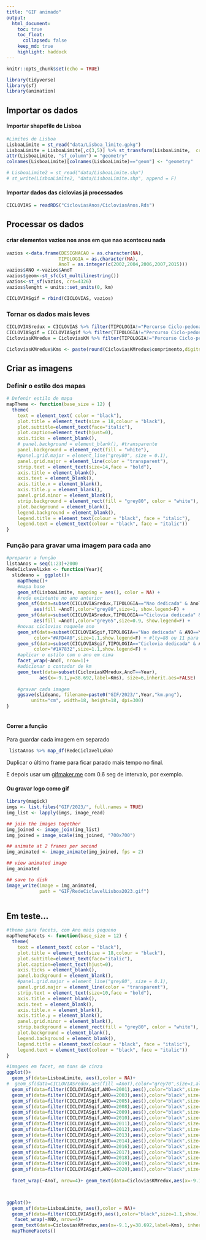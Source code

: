 ```yaml
---
title: "GIF animado"
output: 
  html_document:
    toc: true
    toc_float:
      collapsed: false
    keep_md: true
    highlight: haddock
---
```


```r
knitr::opts_chunk$set(echo = TRUE)
```
```r
library(tidyverse)
library(sf)
library(animation)
```

## Importar os dados
#### Importar shapefile de Lisboa
```r
#Limites de Lisboa
LisboaLimite = st_read("data/Lisboa_limite.gpkg")
LisboaLimite = LisboaLimite[,c(3,5)] %>% st_transform(LisboaLimite,  crs = 4326)
attr(LisboaLimite, "sf_column") = "geometry"
colnames(LisboaLimite)[colnames(LisboaLimite)=="geom"] <- "geometry"
```
```r
# LisboaLimite2 = st_read("data/LisboaLimite.shp")
# st_write(LisboaLimite2, "data/LisboaLimite.shp", append = F)
```

#### Importar dados das ciclovias já processados

```r
CICLOVIAS = readRDS("CicloviasAnos/CicloviasAnos.Rds")
```

## Processar os dados

#### criar elementos vazios nos anos em que nao aconteceu nada
```r
vazios <-data.frame(DESIGNACAO = as.character(NA),
                   TIPOLOGIA = as.character(NA),
                   AnoT = as.integer(c(2002,2004,2006,2007,2015)))
vazios$ANO <-vazios$AnoT
vazios$geom<-st_sfc(st_multilinestring())
vazios<-st_sf(vazios, crs=4326)
vazios$lenght = units::set_units(0, km)

CICLOVIASgif = rbind(CICLOVIAS, vazios)
```

### Tornar os dados mais leves
```r
CICLOVIASredux = CICLOVIAS %>% filter(TIPOLOGIA!="Percurso Ciclo-pedonal") %>%  group_by(TIPOLOGIA, AnoT) %>% summarise() 
CICLOVIASgif = CICLOVIASgif %>% filter(TIPOLOGIA!="Percurso Ciclo-pedonal") %>% group_by(TIPOLOGIA, ANO) %>% summarise()
CicloviasKMredux = CicloviasKM %>% filter(TIPOLOGIA!="Percurso Ciclo-pedonal") %>%  group_by(AnoT) %>% summarise(comprimento=sum(lenght))

CicloviasKMredux$Kms <- paste(round(CicloviasKMredux$comprimento,digits = 0),"km", sep=" ")
```
## Criar as imagens

### Definir o estilo dos mapas
```r
# Defenir estilo de mapa
mapTheme <- function(base_size = 12) {
  theme(
    text = element_text( color = "black"),
    plot.title = element_text(size = 18,colour = "black"),
    plot.subtitle=element_text(face="italic"),
    plot.caption=element_text(hjust=0),
    axis.ticks = element_blank(),
    # panel.background = element_blank(), #transparente
    panel.background = element_rect(fill = "white"),
    #panel.grid.major = element_line("grey80", size = 0.1),
    panel.grid.major = element_line(color = "transparent"),
    strip.text = element_text(size=14,face = "bold"),
    axis.title = element_blank(),
    axis.text = element_blank(),
    axis.title.x = element_blank(),
    axis.title.y = element_blank(),
    panel.grid.minor = element_blank(),
    strip.background = element_rect(fill = "grey80", color = "white"),
    plot.background = element_blank(),
    legend.background = element_blank(),
    legend.title = element_text(colour = "black", face = "italic"),
    legend.text = element_text(colour = "black", face = "italic"))
}
```


### Função para gravar uma imagem para cada ano
```r
#preparar a função
listaAnos = seq(1:23)+2000
RedeCiclavelLxkm <- function(Year){
  slideano =  ggplot()+
    mapTheme()+
    #mapa base
    geom_sf(LisboaLimite, mapping = aes(), color = NA) +
    #rede existente no ano anterior
    geom_sf(data=subset(CICLOVIASredux,TIPOLOGIA=="Nao dedicada" & AnoT==Year),
          aes(fill =AnoT),color="grey80",size=1, show.legend=F) +
    geom_sf(data=subset(CICLOVIASredux,TIPOLOGIA=="Ciclovia dedicada" & AnoT==Year),
          aes(fill =AnoT),color="grey65",size=0.9, show.legend=F) +
    #novas ciclovias naquele ano
    geom_sf(data=subset(CICLOVIASgif,TIPOLOGIA=="Nao dedicada" & ANO==Year),aes(),
          color="#AFD4A0",size=1.1,show.legend=F) + #lty=88 ou 11 para tracejado
    geom_sf(data=subset(CICLOVIASgif,TIPOLOGIA=="Ciclovia dedicada" & ANO==Year),aes(),
          color="#1A7832",size=1.1,show.legend=F) +
    #aplicar o estilo com o ano em cima
    facet_wrap(~AnoT, nrow=1)+
    #adicionar o contador de km
    geom_text(data=subset(CicloviasKMredux,AnoT==Year),
            aes(x=-9.1,y=38.692,label=Kms), size=6,inherit.aes=FALSE)
  
    #gravar cada imagem
    ggsave(slideano, filename=paste0("GIF/2023/",Year,"km.png"),
         units="cm", width=18, height=18, dpi=300)
}
    
```
#### Correr a função 
Para guardar cada imagem em separado
```r
 listaAnos %>% map_df(RedeCiclavelLxkm)
```
Duplicar o último frame para ficar parado mais tempo no final.

E depois usar um [gifmaker.me](https://gifmaker.me) com 0.6 seg de intervalo, por exemplo.


#### Ou gravar logo como gif

```r
library(magick)
imgs <- list.files("GIF/2023/", full.names = TRUE)
img_list <- lapply(imgs, image_read)

## join the images together
img_joined <- image_join(img_list)
img_joined = image_scale(img_joined, "700x700")

## animate at 2 frames per second
img_animated <- image_animate(img_joined, fps = 2)

## view animated image
img_animated

## save to disk
image_write(image = img_animated,
            path = "GIF/RedeCiclavelLisboa2023.gif")
  
```



## Em teste...

```r
#theme para facets, com Ano mais pequeno
mapThemeFacets <- function(base_size = 12) {
  theme(
    text = element_text( color = "black"),
    plot.title = element_text(size = 18,colour = "black"),
    plot.subtitle=element_text(face="italic"),
    plot.caption=element_text(hjust=0),
    axis.ticks = element_blank(),
    panel.background = element_blank(),
    #panel.grid.major = element_line("grey80", size = 0.1),
    panel.grid.major = element_line(color = "transparent"),
    strip.text = element_text(size=10,face = "bold"),
    axis.title = element_blank(),
    axis.text = element_blank(),
    axis.title.x = element_blank(),
    axis.title.y = element_blank(),
    panel.grid.minor = element_blank(),
    strip.background = element_rect(fill = "grey80", color = "white"),
    plot.background = element_blank(),
    legend.background = element_blank(),
    legend.title = element_text(colour = "black", face = "italic"),
    legend.text = element_text(colour = "black", face = "italic"))
}
```

```r
#imagens em facet, em tons de cinza
ggplot()+
  geom_sf(data=LisboaLimite, aes(),color = NA)+
#  geom_sf(data=CICLOVIASredux,aes(fill =AnoT),color="grey70",size=1,alpha=0.2,show.legend=F) +
  geom_sf(data=filter(CICLOVIASgif,ANO==2001),aes(),color="black",size=1.1,show.legend=F) +
  geom_sf(data=filter(CICLOVIASgif,ANO==2003),aes(),color="black",size=1.1,show.legend=F) +
  geom_sf(data=filter(CICLOVIASgif,ANO==2005),aes(),color="black",size=1.1,show.legend=F) +
  geom_sf(data=filter(CICLOVIASgif,ANO==2008),aes(),color="black",size=1.1,show.legend=F) +
  geom_sf(data=filter(CICLOVIASgif,ANO==2009),aes(),color="black",size=1.1,show.legend=F) +
  geom_sf(data=filter(CICLOVIASgif,ANO==2010),aes(),color="black",size=1.1,show.legend=F) +
  geom_sf(data=filter(CICLOVIASgif,ANO==2011),aes(),color="black",size=1.1,show.legend=F) +
  geom_sf(data=filter(CICLOVIASgif,ANO==2012),aes(),color="black",size=1.1,show.legend=F) +
  geom_sf(data=filter(CICLOVIASgif,ANO==2013),aes(),color="black",size=1.1,show.legend=F) +
  geom_sf(data=filter(CICLOVIASgif,ANO==2014),aes(),color="black",size=1.1,show.legend=F) +
  geom_sf(data=filter(CICLOVIASgif,ANO==2016),aes(),color="black",size=1.1,show.legend=F) +
  geom_sf(data=filter(CICLOVIASgif,ANO==2017),aes(),color="black",size=1.1,show.legend=F) +
  geom_sf(data=filter(CICLOVIASgif,ANO==2018),aes(),color="black",size=1.1,show.legend=F) +
  geom_sf(data=filter(CICLOVIASgif,ANO==2019),aes(),color="black",size=1.1,show.legend=F) +
  geom_sf(data=filter(CICLOVIASgif,ANO==2020),aes(),color="black",size=1.1,show.legend=F) +
  
  facet_wrap(~AnoT, nrow=4)+ geom_text(data=CicloviasKMredux,aes(x=-9.1,y=38.692,label=Kms), inherit.aes=FALSE) + mapThemeFacets()



ggplot()+
  geom_sf(data=LisboaLimite, aes(),color = NA)+
  geom_sf(data=filter(CICLOVIASgif),aes(),color="black",size=1.1,show.legend=F) +
   facet_wrap(~ANO, nrow=4)+
  geom_text(data=CicloviasKMredux,aes(x=-9.1,y=38.692,label=Kms), inherit.aes=FALSE)+
  mapThemeFacets() 
```